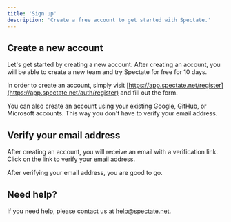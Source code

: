 ```yaml
---
title: 'Sign up'
description: 'Create a free account to get started with Spectate.'
---
```


## Create a new account

Let's get started by creating a new account. After creating an account, you will be able to create a new team and try Spectate for free for 10 days.

In order to create an account, simply visit [https://app.spectate.net/register](https://app.spectate.net/auth/register) and fill out the form.

<Tip>
    You can also create an account using your existing Google, GitHub, or Microsoft accounts. This way you don't have to verify your email address.
</Tip>

## Verify your email address

After creating an account, you will receive an email with a verification link. Click on the link to verify your email address.

After verifying your email address, you are good to go.

## Need help?

If you need help, please contact us at [help@spectate.net](mailto:help@spectate.net).

